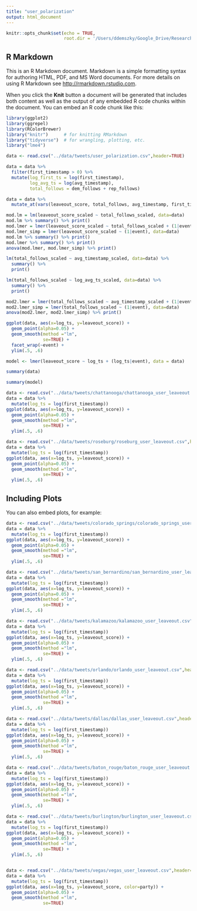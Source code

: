 ```yaml
---
title: "user_polarization"
output: html_document
---
```


```r
knitr::opts_chunk$set(echo = TRUE,
                      root.dir = '/Users/ddemszky/Google_Drive/Research/Framing/NAACL/framing-twitter')
```

## R Markdown

This is an R Markdown document. Markdown is a simple formatting syntax for authoring HTML, PDF, and MS Word documents. For more details on using R Markdown see <http://rmarkdown.rstudio.com>.

When you click the **Knit** button a document will be generated that includes both content as well as the output of any embedded R code chunks within the document. You can embed an R code chunk like this:
```r
library(ggplot2)
library(ggrepel)
library(RColorBrewer)
library("knitr")      # for knitting RMarkdown 
library("tidyverse")  # for wrangling, plotting, etc. 
library("lme4")

```

```r
data <- read.csv("../data/tweets/user_polarization.csv",header=TRUE)
```

```r
data = data %>% 
  filter(first_timestamp > 0) %>% 
  mutate(log_first_ts = log(first_timestamp),
         log_avg_ts = log(avg_timestamp),
         total_follows = dem_follows + rep_follows)

data = data %>% 
  mutate_at(vars(leaveout_score, total_follows, avg_timestamp, first_timestamp, log_first_ts, log_avg_ts), funs(scaled=scale))
```

```r
mod.lm = lm(leaveout_score_scaled ~ total_follows_scaled, data=data)
mod.lm %>% summary() %>% print()
mod.lmer = lmer(leaveout_score_scaled ~ total_follows_scaled + (1|event), data=data)
mod.lmer_simp = lmer(leaveout_score_scaled ~ (1|event), data=data)
mod.lm %>% summary() %>% print()
mod.lmer %>% summary() %>% print()
anova(mod.lmer, mod.lmer_simp) %>% print()
```


```r
lm(total_follows_scaled ~ avg_timestamp_scaled, data=data) %>% 
  summary() %>% 
  print()

lm(total_follows_scaled ~ log_avg_ts_scaled, data=data) %>% 
  summary() %>% 
  print()

mod2.lmer = lmer(total_follows_scaled ~ avg_timestamp_scaled + (1|event), data=data)
mod2.lmer_simp = lmer(total_follows_scaled ~ (1|event), data=data)
anova(mod2.lmer, mod2.lmer_simp) %>% print()
```


```r
ggplot(data, aes(x=log_ts, y=leaveout_score)) + 
  geom_point(alpha=0.05) + 
  geom_smooth(method ="lm",
              se=TRUE) +
  facet_wrap(~event) +
  ylim(.5, .6)
```



```r
model <- lmer(leaveout_score ~ log_ts + (log_ts|event), data = data)

summary(data)

summary(model)
```



```r
data <- read.csv("../data/tweets/chattanooga/chattanooga_user_leaveout.csv",header=TRUE)
data = data %>% 
  mutate(log_ts = log(first_timestamp))
ggplot(data, aes(x=log_ts, y=leaveout_score)) + 
  geom_point(alpha=0.05) + 
  geom_smooth(method ="lm",
              se=TRUE) +
  ylim(.5, .6)
```

```r
data <- read.csv("../data/tweets/roseburg/roseburg_user_leaveout.csv",header=TRUE)
data = data %>% 
  mutate(log_ts = log(first_timestamp))
ggplot(data, aes(x=log_ts, y=leaveout_score)) + 
  geom_point(alpha=0.05) + 
  geom_smooth(method ="lm",
              se=TRUE) +
  ylim(.5, .6)
```
## Including Plots

You can also embed plots, for example:

```r
data <- read.csv("../data/tweets/colorado_springs/colorado_springs_user_leaveout.csv",header=TRUE)
data = data %>% 
  mutate(log_ts = log(first_timestamp))
ggplot(data, aes(x=log_ts, y=leaveout_score)) + 
  geom_point(alpha=0.05) + 
  geom_smooth(method ="lm",
              se=TRUE) +
  ylim(.5, .6)
```

```r
data <- read.csv("../data/tweets/san_bernardino/san_bernardino_user_leaveout.csv",header=TRUE)
data = data %>% 
  mutate(log_ts = log(first_timestamp))
ggplot(data, aes(x=log_ts, y=leaveout_score)) + 
  geom_point(alpha=0.05) + 
  geom_smooth(method ="lm",
              se=TRUE) +
  ylim(.5, .6)
```

```r
data <- read.csv("../data/tweets/kalamazoo/kalamazoo_user_leaveout.csv",header=TRUE)
data = data %>% 
  mutate(log_ts = log(first_timestamp))
ggplot(data, aes(x=log_ts, y=leaveout_score)) + 
  geom_point(alpha=0.05) + 
  geom_smooth(method ="lm",
              se=TRUE) +
  ylim(.5, .6)
```

```r
data <- read.csv("../data/tweets/orlando/orlando_user_leaveout.csv",header=TRUE)
data = data %>% 
  mutate(log_ts = log(first_timestamp))
ggplot(data, aes(x=log_ts, y=leaveout_score)) + 
  geom_point(alpha=0.05) + 
  geom_smooth(method ="lm",
              se=TRUE) +
  ylim(.5, .6)
```

```r
data <- read.csv("../data/tweets/dallas/dallas_user_leaveout.csv",header=TRUE)
data = data %>% 
  mutate(log_ts = log(first_timestamp))
ggplot(data, aes(x=log_ts, y=leaveout_score)) + 
  geom_point(alpha=0.05) + 
  geom_smooth(method ="lm",
              se=TRUE) +
  ylim(.5, .6)
```

```r
data <- read.csv("../data/tweets/baton_rouge/baton_rouge_user_leaveout.csv",header=TRUE)
data = data %>% 
  mutate(log_ts = log(first_timestamp))
ggplot(data, aes(x=log_ts, y=leaveout_score)) + 
  geom_point(alpha=0.05) + 
  geom_smooth(method ="lm",
              se=TRUE) +
  ylim(.5, .6)
```


```r
data <- read.csv("../data/tweets/burlington/burlington_user_leaveout.csv",header=TRUE)
data = data %>% 
  mutate(log_ts = log(first_timestamp))
ggplot(data, aes(x=log_ts, y=leaveout_score)) + 
  geom_point(alpha=0.05) + 
  geom_smooth(method ="lm",
              se=TRUE) +
  ylim(.5, .6)
```

```r

```

```r
data <- read.csv("../data/tweets/vegas/vegas_user_leaveout.csv",header=TRUE)
data = data %>% 
  mutate(log_ts = log(first_timestamp))
ggplot(data, aes(x=log_ts, y=leaveout_score, color=party)) + 
  geom_point(alpha=0.05) + 
  geom_smooth(method ="lm",
              se=TRUE)
```


